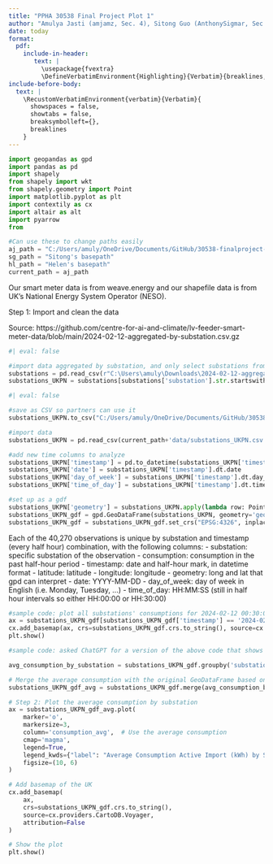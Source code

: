 ```yaml
---
title: "PPHA 30538 Final Project Plot 1"
author: "Amulya Jasti (amjamz, Sec. 4), Sitong Guo (AnthonySigmar, Sec. 4), Helen Liu (helenriv, Sec. 3)"
date: today
format: 
  pdf:
    include-in-header: 
       text: |
         \usepackage{fvextra}
         \DefineVerbatimEnvironment{Highlighting}{Verbatim}{breaklines,commandchars=\\\{\}}
include-before-body:
  text: |
    \RecustomVerbatimEnvironment{verbatim}{Verbatim}{
      showspaces = false,
      showtabs = false,
      breaksymbolleft={},
      breaklines
    }
---
```


```python
import geopandas as gpd
import pandas as pd
import shapely
from shapely import wkt
from shapely.geometry import Point
import matplotlib.pyplot as plt
import contextily as cx
import altair as alt
import pyarrow
from 
```

```python
#Can use these to change paths easily
aj_path = "C:/Users/amuly/OneDrive/Documents/GitHub/30538-finalproject-smartmeters/"
sg_path = "Sitong's basepath"
hl_path = "Helen's basepath"
current_path = aj_path
```

Our smart meter data is from weave.energy and our shapefile data is from UK's National Energy System Operator (NESO).

Step 1: Import and clean the data

Source: https://github.com/centre-for-ai-and-climate/lv-feeder-smart-meter-data/blob/main/2024-02-12-aggregated-by-substation.csv.gz

```python
#| eval: false

#import data aggregated by substation, and only select substations from UKPN
substations = pd.read_csv(r"C:\Users\amuly\Downloads\2024-02-12-aggregated-by-substation.csv\2024-02-12-aggregated-by-substation.csv")
substations_UKPN = substations[substations['substation'].str.startswith('UKPN', na=False)]
```

```python
#| eval: false

#save as CSV so partners can use it
substations_UKPN.to_csv("C:/Users/amuly/OneDrive/Documents/GitHub/30538-finalproject-smartmeters/data/substations_UKPN.csv", index=False)
```

```python
#import data
substations_UKPN = pd.read_csv(current_path+'data/substations_UKPN.csv')

#add new time columns to analyze
substations_UKPN['timestamp'] = pd.to_datetime(substations_UKPN['timestamp'])
substations_UKPN['date'] = substations_UKPN['timestamp'].dt.date
substations_UKPN['day_of_week'] = substations_UKPN['timestamp'].dt.day_name()
substations_UKPN['time_of_day'] = substations_UKPN['timestamp'].dt.time

#set up as a gdf
substations_UKPN['geometry'] = substations_UKPN.apply(lambda row: Point(row['longitude'], row['latitude']), axis=1)
substations_UKPN_gdf = gpd.GeoDataFrame(substations_UKPN, geometry='geometry')
substations_UKPN_gdf = substations_UKPN_gdf.set_crs("EPSG:4326", inplace=True)
```

Each of the 40,270 observations is unique by substation and timestamp (every half hour) combination, with the following columns:
- substation: specific substation of the observation
- consumption: consumption in the past half-hour period
- timestamp: date and half-hour mark, in datetime format
- latitude: latitude
- longitude: longitude
- geometry: long and lat that gpd can interpret
- date: YYYY-MM-DD
- day_of_week: day of week in English (i.e. Monday, Tuesday, ...)
- time_of_day: HH:MM:SS (still in half hour intervals so either HH:00:00 or HH:30:00)


```python
#sample code: plot all substations' consumptions for 2024-02-12 00:30:00
ax = substations_UKPN_gdf[substations_UKPN_gdf['timestamp'] == '2024-02-12 00:30:00'].plot(marker='o', markersize=3, column="consumption", cmap='magma', legend="true", legend_kwds={"label": "Total Consumption Active Import (kWh) on 2/12/24 at 12:30AM"}, figsize=(10, 6))
cx.add_basemap(ax, crs=substations_UKPN_gdf.crs.to_string(), source=cx.providers.CartoDB.Voyager, attribution=False) # adds basemap of UK
plt.show()
```


```python
#sample code: asked ChatGPT for a version of the above code that shows average consumption overall by substation:

avg_consumption_by_substation = substations_UKPN_gdf.groupby('substation')['consumption'].mean().reset_index()

# Merge the average consumption with the original GeoDataFrame based on the substation
substations_UKPN_gdf_avg = substations_UKPN_gdf.merge(avg_consumption_by_substation[['substation', 'consumption']], on='substation', suffixes=('', '_avg'))

# Step 2: Plot the average consumption by substation
ax = substations_UKPN_gdf_avg.plot(
    marker='o', 
    markersize=3, 
    column='consumption_avg',  # Use the average consumption
    cmap='magma', 
    legend=True, 
    legend_kwds={"label": "Average Consumption Active Import (kWh) by Substation"},
    figsize=(10, 6)
)

# Add basemap of the UK
cx.add_basemap(
    ax, 
    crs=substations_UKPN_gdf.crs.to_string(), 
    source=cx.providers.CartoDB.Voyager, 
    attribution=False
)

# Show the plot
plt.show()
```